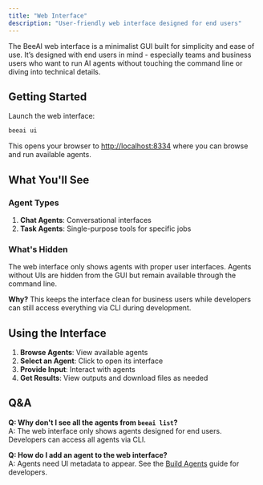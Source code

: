 ```yaml
---
title: "Web Interface"
description: "User-friendly web interface designed for end users"
---
```


The BeeAI web interface is a minimalist GUI built for simplicity and ease of use. It’s designed with end users in mind - especially teams and business users who want to run AI agents without touching the command line or diving into technical details.

## Getting Started

Launch the web interface:

```bash
beeai ui
```

This opens your browser to [http://localhost:8334](http://localhost:8334) where you can browse and run available agents.

## What You'll See

### Agent Types

1. **Chat Agents**: Conversational interfaces
2. **Task Agents**: Single-purpose tools for specific jobs

### What's Hidden

The web interface only shows agents with proper user interfaces. Agents without UIs are hidden from the GUI but remain available through the command line.

**Why?** This keeps the interface clean for business users while developers can still access everything via CLI during development.

## Using the Interface

1. **Browse Agents**: View available agents
2. **Select an Agent**: Click to open its interface  
3. **Provide Input**: Interact with agents
4. **Get Results**: View outputs and download files as needed

## Q&A

**Q: Why don't I see all the agents from `beeai list`?**  
A: The web interface only shows agents designed for end users. Developers can access all agents via CLI.

**Q: How do I add an agent to the web interface?**  
A: Agents need UI metadata to appear. See the [Build Agents](/how-tos/build-agents) guide for developers.